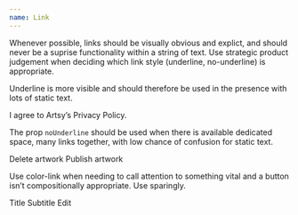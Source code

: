 ```yaml
---
name: Link
---
```


Whenever possible, links should be visually obvious and explict, and should
never be a suprise functionality within a string of text. Use strategic product
judgement when deciding which link style (underline, no-underline) is
appropriate.

Underline is more visible and should therefore be used in the presence with lots
of static text.

<BorderBox width="100%" justifyContent="center">
  <Serif size="3">
    I agree to Artsy’s <Link href="foo">Privacy Policy</Link>.
  </Serif>
</BorderBox>

<Spacer my={4} />

The prop `noUnderline` should be used when there is available dedicated space,
many links together, with low chance of confusion for static text.

<Playground>
  <Flex justifyContent="center">
    <Flex width="30%" justifyContent="space-between">
      <Link href="#" noUnderline={true}>
        Delete artwork
      </Link>
      <Link href="#" noUnderline={true}>
        Publish artwork
      </Link>
    </Flex>
  </Flex>
</Playground>

Use color-link when needing to call attention to something vital and a button
isn’t compositionally appropriate. Use sparingly.

<Playground layout="vertical">
  <Flex justifyContent="center">
    <BorderBox width="30%">
      <Flex justifyContent="space-between" width="100%" alignItems="center">
        <Box>
          <Sans size="2" weight="medium">
            Title
          </Sans>
          <Sans size="2">Subtitle</Sans>
        </Box>
        <Link href="#" noUnderline>
          <Sans size="2" color="purple100">
            Edit
          </Sans>
        </Link>
      </Flex>
    </BorderBox>
  </Flex>
</Playground>
